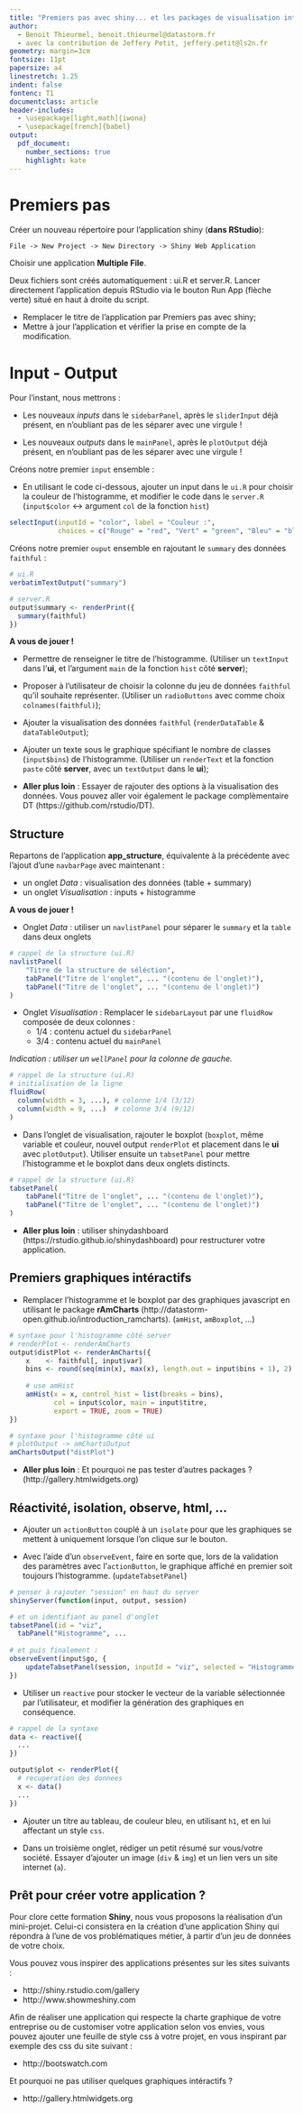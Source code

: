 ```yaml
---
title: "Premiers pas avec shiny... et les packages de visualisation interactive"
author:
  - Benoit Thieurmel, benoit.thieurmel@datastorm.fr
  - avec la contribution de Jeffery Petit, jeffery.petit@ls2n.fr
geometry: margin=3cm
fontsize: 11pt
papersize: a4
linestretch: 1.25
indent: false
fontenc: T1
documentclass: article
header-includes:
  - \usepackage[light,math]{iwona}
  - \usepackage[french]{babel}
output:
  pdf_document:
    number_sections: true
    highlight: kate
---
```


# Premiers pas

Créer un nouveau répertoire pour l'application shiny (__dans RStudio__):

    File -> New Project -> New Directory -> Shiny Web Application

Choisir une application **Multiple File**.

Deux fichiers sont créés automatiquement : ui.R et server.R. Lancer directement l'application depuis RStudio via le bouton Run App (flèche verte) situé en haut à droite du script.

* Remplacer le titre de l'application par \og Premiers pas avec shiny\fg{}; 
* Mettre à jour l'application et vérifier la prise en compte de la modification.

# Input - Output

Pour l'instant, nous mettrons : 

- Les nouveaux *inputs* dans le ``sidebarPanel``, après le ``sliderInput`` déjà présent, en n'oubliant pas de les séparer avec une virgule !

- Les nouveaux *outputs* dans le ``mainPanel``, après le ``plotOutput`` déjà présent, en n'oubliant pas de les séparer avec une virgule !

Créons notre premier ``input`` ensemble : 

* En utilisant le code ci-dessous, ajouter un input dans le ``ui.R`` pour choisir la couleur de l'histogramme, et modifier le code dans le 
``server.R`` (``input$color`` <-> argument ``col`` de la fonction ``hist``)

```r
selectInput(inputId = "color", label = "Couleur :",
            choices = c("Rouge" = "red", "Vert" = "green", "Bleu" = "blue"))
```                  

Créons notre premier ``ouput`` ensemble en rajoutant le ``summary`` des données `faithful` : 

```r
# ui.R
verbatimTextOutput("summary")

# server.R
output$summary <- renderPrint({
  summary(faithful)
})
```    

**A vous de jouer !**

* Permettre de renseigner le titre de l'histogramme. (Utiliser un ``textInput`` dans l'**ui**, et l'argument ``main`` de la fonction ``hist`` côté **server**);

* Proposer à l'utilisateur de choisir la colonne du jeu de données `faithful` qu'il souhaite représenter. (Utiliser un ``radioButtons`` avec comme choix ``colnames(faithful)``);

* Ajouter la visualisation des données `faithful`  (``renderDataTable`` & ``dataTableOutput``);

* Ajouter un texte sous le graphique spécifiant le nombre de classes (``input$bins``) de l'histogramme. (Utiliser un ``renderText`` et la fonction ``paste`` côté **server**, avec un ``textOutput`` dans le **ui**);


* __Aller plus loin__ : Essayer de rajouter des options à la visualisation des données. Vous pouvez aller voir également le package complèmentaire DT (https://github.com/rstudio/DT).

## Structure

Repartons de l'application **app_structure**, équivalente à la précédente avec l'ajout d'une ``navbarPage`` avec maintenant : 

* un onglet *Data* : visualisation des données (table + summary)
* un onglet *Visualisation* : inputs + histogramme

**A vous de jouer !**

* Onglet *Data* : utiliser un ``navlistPanel`` pour séparer le ``summary`` et la ``table`` dans deux onglets

```r
# rappel de la structure (ui.R)
navlistPanel(
    "Titre de la structure de séléction",
    tabPanel("Titre de l'onglet", ... "(contenu de l'onglet)"),
    tabPanel("Titre de l'onglet", ... "(contenu de l'onglet)")
)
``` 

* Onglet *Visualisation* : Remplacer le `sidebarLayout` par une `fluidRow` composée de deux colonnes : 
    + 1/4 : contenu actuel du ``sidebarPanel``
    + 3/4 : contenu actuel du ``mainPanel`` 
    
_Indication : utiliser un `wellPanel` pour la colonne de gauche._

```r
# rappel de la structure (ui.R)
# initialisation de la ligne
fluidRow(
  column(width = 3, ...), # colonne 1/4 (3/12)
  column(width = 9, ...)  # colonne 3/4 (9/12)
)
``` 


* Dans l'onglet de visualisation, rajouter le boxplot (``boxplot``, même variable et couleur, nouvel output ``renderPlot`` et placement dans le **ui** avec ``plotOutput``). Utiliser ensuite un ``tabsetPanel`` pour mettre l'histogramme et le boxplot dans deux onglets distincts. 

```r
# rappel de la structure (ui.R)
tabsetPanel(
    tabPanel("Titre de l'onglet", ... "(contenu de l'onglet)"),
    tabPanel("Titre de l'onglet", ... "(contenu de l'onglet)")
)
``` 

* __Aller plus loin__ : utiliser shinydashboard (https://rstudio.github.io/shinydashboard) pour restructurer votre application.


## Premiers graphiques intéractifs

* Remplacer l'histogramme et le boxplot par des graphiques javascript en utilisant le package **rAmCharts** (http://datastorm-open.github.io/introduction_ramcharts). (``amHist``, ``amBoxplot``, ...)


```r
# syntaxe pour l'histogramme côté server
# renderPlot <- renderAmCharts
output$distPlot <- renderAmCharts({
    x    <- faithful[, input$var] 
    bins <- round(seq(min(x), max(x), length.out = input$bins + 1), 2)
    
    # use amHist
    amHist(x = x, control_hist = list(breaks = bins), 
           col = input$color, main = input$titre, 
           export = TRUE, zoom = TRUE)
})

# syntaxe pour l'histogramme côté ui
# plotOutput -> amChartsOutput
amChartsOutput("distPlot")
```


* __Aller plus loin__ : Et pourquoi ne pas tester d'autres packages ? (http://gallery.htmlwidgets.org)

## Réactivité, isolation, observe, html, ...

* Ajouter un `actionButton` couplé à un ``isolate`` pour que les graphiques se mettent à  uniquement lorsque l'on clique sur le bouton.

* Avec l'aide d'un ``observeEvent``, faire en sorte que, lors de la validation des paramètres avec l'`actionButton`, le graphique affiché en premier soit toujours l'histogramme. (``updateTabsetPanel``)

```r
# penser à rajouter "session" en haut du server
shinyServer(function(input, output, session)

# et un identifiant au panel d'onglet
tabsetPanel(id = "viz", 
  tabPanel("Histogramme", ...
  
# et puis finalement : 
observeEvent(input$go, {
    updateTabsetPanel(session, inputId = "viz", selected = "Histogramme")
})  
```


* Utiliser un ``reactive`` pour stocker le vecteur de la variable sélectionnée par l'utilisateur, et modifier la génération des graphiques en conséquence.

```r
# rappel de la syntaxe
data <- reactive({
  ...
})

output$plot <- renderPlot({
  # recuperation des donnees
  x <- data()
  ...
})
```

* Ajouter un titre au tableau, de couleur bleu, en utilisant ``h1``, et en lui affectant un style ``css``.

* Dans un troisième onglet, rédiger un petit résumé sur vous/votre société. Essayer d'ajouter un image (``div`` & ``img``) et un lien vers un site internet (``a``).

## Prêt pour créer votre application ?

Pour clore cette formation **Shiny**, nous vous proposons la réalisation d’un mini-projet. Celui-ci consistera en la création d’une application Shiny qui répondra à l’une de vos problématiques métier, à partir d’un jeu de
données de votre choix.

Vous pouvez vous inspirer des applications présentes sur les sites suivants :

- http://shiny.rstudio.com/gallery
- http://www.showmeshiny.com

Afin de réaliser une application qui respecte la charte graphique de votre entreprise ou de customiser votre application selon vos envies, vous pouvez ajouter une feuille de style css à votre projet, en vous inspirant par exemple des css du site suivant :

- http://bootswatch.com

Et pourquoi ne pas utiliser quelques graphiques intéractifs ? 

- http://gallery.htmlwidgets.org
